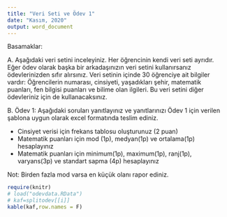 ```yaml
---
title: "Veri Seti ve Ödev 1"
date: "Kasım, 2020"
output: word_document
---
```


Basamaklar:

A. Aşağıdaki veri setini inceleyiniz. Her öğrencinin kendi veri seti ayrıdır. Eğer ödev olarak başka bir arkadaşınızın veri setini kullanırsanız ödevlerinizden sıfır alırsınız. Veri setinin içinde 30 öğrenciye ait bilgiler vardır: Öğrencilerin numarası, cinsiyeti, yaşadıkları şehir, matematik puanları, fen bilgisi puanları ve bilime olan ilgileri. Bu veri setini diğer ödevleriniz için de kullanacaksınız. 

B. Ödev 1: Aşağıdaki soruları yanıtlayınız ve yanıtlarınızı Ödev 1 için verilen şablona uygun olarak excel formatında teslim ediniz.

- Cinsiyet verisi için frekans tablosu oluşturunuz (2 puan)
- Matematik puanları için mod (1p), medyan(1p) ve ortalama(1p) hesaplayınız 
- Matematik puanları için minimum(1p), maximum(1p), ranj(1p), varyans(3p) ve standart sapma (4p) hesaplayınız

Not: Birden fazla mod varsa en küçük olanı rapor ediniz.


\newpage


```r
require(knitr)
# load("odevdata.RData")
# kaf=splitodev[[i]]
kable(kaf,row.names = F)

```


